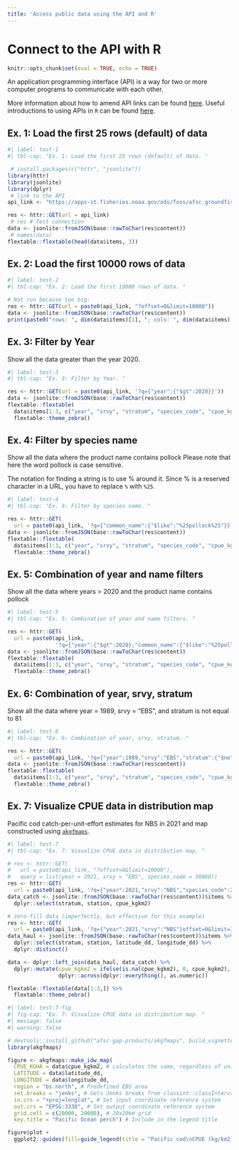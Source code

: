 ```yaml
---
title: 'Access public data using the API and R'
---
```


# Connect to the API with R

```r
knitr::opts_chunk$set(eval = TRUE, echo = TRUE)
```

An application programming interface (API) is a way for two or more computer programs to communicate with each other.

More information about how to amend API links can be found [here](https://docs.oracle.com/en/database/oracle/oracle-rest-data-services/22.3/books.html#AELIG90103/). Useful introductions to using APIs in `R` can be found [here](https://www.dataquest.io/blog/r-api-tutorial/). 

## Ex. 1: Load the first 25 rows (default) of data

```r
#| label: test-1
#| tbl-cap: "Ex. 1: Load the first 25 rows (default) of data. "

 # install.packages(c("httr", "jsonlite"))
library(httr)
library(jsonlite)
library(dplyr)
 # link to the API
api_link <- "https://apps-st.fisheries.noaa.gov/ods/foss/afsc_groundfish_survey/"

res <- httr::GET(url = api_link)
 # res # Test connection
data <- jsonlite::fromJSON(base::rawToChar(res$content))
 # names(data)
flextable::flextable(head(data$items, 3)) 
```

## Ex. 2: Load the first 10000 rows of data

```r
#| label: test-2
#| tbl-cap: "Ex. 2: Load the first 10000 rows of data. "

# Not run because too big:
res <- httr::GET(url = paste0(api_link, "?offset=0&limit=10000"))
data <- jsonlite::fromJSON(base::rawToChar(res$content))
print(paste0("rows: ", dim(data$items)[1], "; cols: ", dim(data$items)[2]))
```

## Ex. 3: Filter by Year

Show all the data greater than the year 2020. 

```r
#| label: test-3
#| tbl-cap: "Ex. 3: Filter by Year. "

res <- httr::GET(url = paste0(api_link, '?q={"year":{"$gt":2020}}'))
data <- jsonlite::fromJSON(base::rawToChar(res$content))
flextable::flextable(
  data$items[1:3, c("year", "srvy", "stratum", "species_code", "cpue_kgkm2")]) %>% 
  flextable::theme_zebra()
```

## Ex. 4: Filter by species name

Show all the data where the product name contains pollock Please note that here the word pollock is case sensitive.

The notation for finding a string is to use % around it. Since % is a reserved character in a URL, you have to replace `%` with `%25`. 

```r
#| label: test-4
#| tbl-cap: "Ex. 4: Filter by species name. "

res <- httr::GET(
  url = paste0(api_link, '?q={"common_name":{"$like":"%25pollock%25"}}'))
data <- jsonlite::fromJSON(base::rawToChar(res$content))
flextable::flextable(
  data$items[1:3, c("year", "srvy", "stratum", "species_code", "cpue_kgkm2")]) %>% 
  flextable::theme_zebra()
```

## Ex. 5: Combination of year and name filters

Show all the data where years > 2020 and the product name contains pollock

```r
#| label: test-5
#| tbl-cap: "Ex. 5: Combination of year and name filters. "

res <- httr::GET(
  url = paste0(api_link, 
               '?q={"year":{"$gt":2020},"common_name":{"$like":"%25pollock%25"}}'))
data <- jsonlite::fromJSON(base::rawToChar(res$content))
flextable::flextable(
  data$items[1:3, c("year", "srvy", "stratum", "species_code", "cpue_kgkm2")]) %>% 
  flextable::theme_zebra()
```

## Ex. 6: Combination of year, srvy, stratum

Show all the data where year = 1989, srvy = "EBS", and stratum is not equal to 81

```r
#| label: test-6
#| tbl-cap: "Ex. 6: Combination of year, srvy, stratum. "

res <- httr::GET(
  url = paste0(api_link, '?q={"year":1989,"srvy":"EBS","stratum":{"$ne":"81"}}'))
data <- jsonlite::fromJSON(base::rawToChar(res$content))
flextable::flextable(
  data$items[1:3, c("year", "srvy", "stratum", "species_code", "cpue_kgkm2")]) %>% 
  flextable::theme_zebra()
```

## Ex. 7: Visualize CPUE data in distribution map

Pacific cod catch-per-unit-effort estimates for NBS in 2021 and map constructed using [`akgfmaps`](https://github.com/afsc-gap-products/akgfmaps). 

```r
#| label: test-7
#| tbl-cap: "Ex. 7: Visualize CPUE data in distribution map. "

# res <- httr::GET(
#   url = paste0(api_link, "?offset=0&limit=10000"), 
#   query = list(year = 2021, srvy = "EBS", species_code = 30060))
res <- httr::GET(
  url = paste0(api_link, '?q={"year":2021,"srvy":"NBS","species_code":21720}'))
data_catch <- jsonlite::fromJSON(base::rawToChar(res$content))$items %>% 
  dplyr::select(stratum, station, cpue_kgkm2) 

# zero-fill data (imperfectly, but effective for this example)
res <- httr::GET(
  url = paste0(api_link, '?q={"year":2021,"srvy":"NBS"}offset=0&limit=10000'))
data_haul <- jsonlite::fromJSON(base::rawToChar(res$content))$items %>% 
  dplyr::select(stratum, station, latitude_dd, longitude_dd) %>%
  dplyr::distinct()

data <- dplyr::left_join(data_haul, data_catch) %>% 
  dplyr::mutate(cpue_kgkm2 = ifelse(is.na(cpue_kgkm2), 0, cpue_kgkm2), 
                dplyr::across(dplyr::everything(), as.numeric)) 

flextable::flextable(data[1:3,]) %>% 
  flextable::theme_zebra()
```

```r
#| label: test-7-fig
#| fig-cap: "Ex. 7: Visualize CPUE data in distribution map. "
#| message: false
#| warning: false

# devtools::install_github("afsc-gap-products/akgfmaps", build_vignettes = TRUE)
library(akgfmaps)

figure <- akgfmaps::make_idw_map(
  CPUE_KGHA = data$cpue_kgkm2, # calculates the same, regardless of units.  
  LATITUDE = data$latitude_dd, 
  LONGITUDE = data$longitude_dd, 
  region = "bs.north", # Predefined EBS area
  set.breaks = "jenks", # Gets Jenks breaks from classint::classIntervals()
  in.crs = "+proj=longlat", # Set input coordinate reference system
  out.crs = "EPSG:3338", # Set output coordinate reference system
  grid.cell = c(20000, 20000), # 20x20km grid
  key.title = "Pacific Ocean perch") # Include in the legend title

figure$plot + 
  ggplot2::guides(fill=guide_legend(title = "Pacific cod\nCPUE (kg/km2)"))
```


